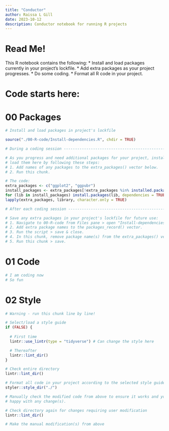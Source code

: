 ```yaml
---
title: "Conductor"
author: Raissa L Gill
date: 2023-10-12
description: Conductor notebook for running R projects
---
```


# Read Me!

This R notebook contains the following:
* Install and load packages currently in your project's lockfile.
* Add extra packages as your project progresses.
* Do some coding.
* Format all R code in your project.


# Code starts here:

# 00 Packages

```r

# Install and load packages in project's lockfile

source("./00-R-code/Install-dependencies.R", chdir = TRUE)

```

```r

# During a coding session ----------------------------------------------------|

# As you progress and need additional packages for your project, install and 
# load them here by following these steps:
# 1. Add names of any packages to the extra_packages() vector below.
# 2. Run this chunk.

# The code:
extra_packages <- c("ggplot2", "ggpubr")
install_packages <- extra_packages[!extra_packages %in% installed.packages()]
for (lib in install_packages) install.packages(lib, dependencies = TRUE)
lapply(extra_packages, library, character.only = TRUE)

# After each coding session --------------------------------------------------|

# Save any extra packages in your project's lockfile for future use:
# 1. Navigate to 00-R-code from Files pane > open "Install-dependencies.R".
# 2. Add extra package names to the packages_record() vector.
# 3. Run the script > save & close.
# 4. In this chunk, remove package name(s) from the extra_packages() vector.
# 5. Run this chunk > save.

```


# 01 Code

```r

# I am coding now
# So fun

```


# 02 Style

```r

# Warning - run this chunk line by line!

# Select/load a style guide
if (FALSE) {
  
  # First time
  lintr::use_lintr(type = "tidyverse") # Can change the style here

  # Thereafter
  lintr::lint_dir()
}

# Check entire directory
lintr::lint_dir()

# Format all code in your project according to the selected style guide
styler::style_dir("./")

# Manually check the modified code from above to ensure it works and you're
# happy with any change(s).

# Check directory again for changes requiring user modification
lintr::lint_dir()

# Make the manual modification(s) from above

```
